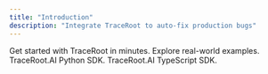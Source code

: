 ```yaml
---
title: "Introduction"
description: "Integrate TraceRoot to auto-fix production bugs"
---
```


<CardGroup cols={2}>
  <Card title="Quick Start" icon="rocket" href="/quickstart">
    Get started with TraceRoot in minutes.
  </Card>
  <Card title="Examples" icon="folder" href="https://github.com/traceroot-ai/traceroot/tree/main/examples">
    Explore real-world examples.
  </Card>
  <Card title="Install Python SDK" icon="python" href="/sdk/python">
    TraceRoot.AI Python SDK.
  </Card>
  <Card title="Install TypeScript SDK" icon="js" href="/sdk/typescript">
    TraceRoot.AI TypeScript SDK.
  </Card>
</CardGroup>
